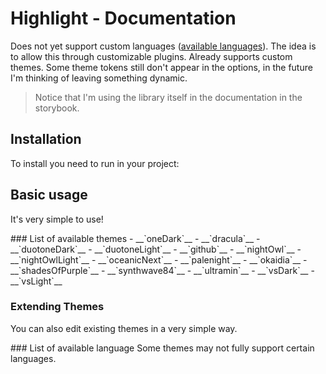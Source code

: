 
<Meta title="Highlight/Documentation"/>

# Highlight - Documentation
Does not yet support custom languages ([available languages](https://core-l-marcel.vercel.app/?path=/story/highlight-documentation--page#languages)). The idea is to allow this through customizable plugins. Already supports custom themes. Some theme tokens still don't appear in the options, in the future I'm thinking of leaving something dynamic.

> Notice that I'm using the library itself in the documentation in the storybook.

## Installation
To install you need to run in your project:
<Highlight
  theme={storybookTheme}
  language="bash"
  children={documentationHighlightInstalationCode}
/>

## Basic usage
It's very simple to use!
<Highlight
  theme={storybookTheme}
  language="tsx"
  children={documentationHighlightBasicUsageExample}
/>

<span id="themes" className="anchor-link"/>
### List of available themes
- __`oneDark`__
- __`dracula`__
- __`duotoneDark`__
- __`duotoneLight`__
- __`github`__
- __`nightOwl`__
- __`nightOwlLight`__
- __`oceanicNext`__
- __`palenight`__
- __`okaidia`__
- __`shadesOfPurple`__
- __`synthwave84`__
- __`ultramin`__
- __`vsDark`__
- __`vsLight`__

### Extending Themes
You can also edit existing themes in a very simple way.
<Highlight
  theme={storybookTheme}
  language="ts"
  children={documentationHighlightExtendingThemes}
/>

<span id="languages" className="anchor-link"/>
### List of available language
Some themes may not fully support certain languages.
<HighlightAvailableInputs/>